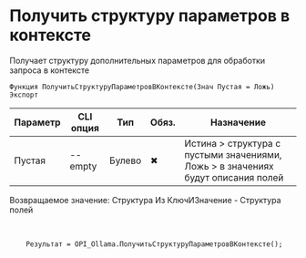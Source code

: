 ﻿---
sidebar_position: 4
---


# Получить структуру параметров в контексте
 Получает структуру дополнительных параметров для обработки запроса в контексте



`Функция ПолучитьСтруктуруПараметровВКонтексте(Знач Пустая = Ложь) Экспорт`

  | Параметр | CLI опция | Тип | Обяз. | Назначение |
  |-|-|-|-|-|
  | Пустая | --empty | Булево | &#x2716; | Истина > структура с пустыми значениями, Ложь > в значениях будут описания полей |

  
  Возвращаемое значение:   Структура Из КлючИЗначение - Структура полей

<br/>




```bsl title="Пример использования для 1С:Предприятие/OneScript"
    Результат = OPI_Ollama.ПолучитьСтруктуруПараметровВКонтексте();
```
    




